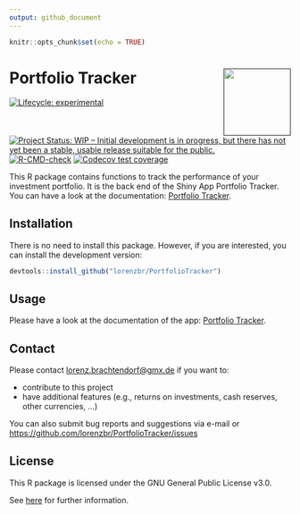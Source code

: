```yaml
---
output: github_document
---
```


```r
knitr::opts_chunk$set(echo = TRUE)
```


# Portfolio Tracker <a href=''><img src='man/figures/hex-PT.png' align="right" height="120" style="float:right; height:120px;" /></a>

<!-- badges: start -->
[![Lifecycle:
experimental](https://img.shields.io/badge/lifecycle-experimental-orange.svg)](https://lifecycle.r-lib.org/articles/stages.html#experimental)
[![Project Status: WIP – Initial development is in progress, but there
has not yet been a stable, usable release suitable for the
public.](https://www.repostatus.org/badges/latest/wip.svg)](https://www.repostatus.org/#wip)
[![R-CMD-check](https://github.com/lorenzbr/PortfolioTracker/workflows/R-CMD-check/badge.svg)](https://github.com/lorenzbr/PortfolioTracker/actions)
[![Codecov test coverage](https://codecov.io/gh/lorenzbr/PortfolioTracker/branch/main/graph/badge.svg)](https://codecov.io/gh/lorenzbr/PortfolioTracker?branch=main)
<!-- badges: end -->

This R package contains functions to track the performance of your investment portfolio. It is the back end of the Shiny App Portfolio Tracker. You can have a look at the documentation: [Portfolio Tracker](https://github.com/lorenzbr/PortfolioTrackerDocs).


## Installation

There is no need to install this package. However, if you are interested, you can install the development version:

```R
devtools::install_github("lorenzbr/PortfolioTracker")
```


## Usage

Please have a look at the documentation of the app: [Portfolio Tracker](https://github.com/lorenzbr/PortfolioTrackerDocs).


## Contact

Please contact <lorenz.brachtendorf@gmx.de> if you want to:

* contribute to this project
* have additional features (e.g., returns on investments, cash reserves, other currencies, ...)

You can also submit bug reports and suggestions via e-mail or <https://github.com/lorenzbr/PortfolioTracker/issues> 


## License

This R package is licensed under the GNU General Public License v3.0.

See [here](https://github.com/lorenzbr/PortfolioTracker/blob/main/LICENSE) for further information.
